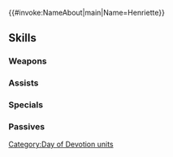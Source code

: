 {{#invoke:NameAbout|main|Name=Henriette}}{{HeroPage Tabs}}
{{Hero Infobox
|Name=Henriette
|Title=Overflowing Love
|WeaponType=Red Tome
|MoveType=Armored
|Origin=Fire Emblem Heroes
|Gender=Female
|actorEN=Mona Marshall
|actorJP=能登麻美子
|artist=あんべよしろう
|additionDate=February 4, 2021
|releaseDate=February 5, 2021
|cv1=0
|cv2=100320
|TagID=愛の祭ヘンリエッテ
|InternalID=624
|Properties=special,specRate_202502
|description=Queen of Askr, adored by her people. Joining in on the Day of Devotion festivities alongside her family members.
}}
{{Stats Page
|Lv1HP=20|Lv1ATK=7|Lv1SPD=5|Lv1DEF=11|Lv1RES=10
|GRHP=50|GRATK=75|GRSPD=30|GRDEF=55|GRRES=70
}}
==Skills==
===Weapons===
{{Weapons Table
|weapon1=Fire
|weapon1Default=1
|weapon1Unlock=1
|weapon2=Elfire
|weapon2Default=2
|weapon2Unlock=2
|weapon3=Unity Blooms
|weapon3Default=3
|weapon3Unlock=3
|weapon4=Unity Blooms+
|weapon4Default=5
|weapon4Unlock=5
}}
===Assists===
{{Assists Table}}
===Specials===
{{Specials Table
|special1=Chilling Wind
|special1Default=4
|special1Unlock=3
|special2=Iceberg
|special2Unlock=4
}}
===Passives===
{{Passives Table
|passiveA1=Distant Def 1
|passiveA2=Distant Def 2
|passiveA3=Distant Def 3
|passiveA4=Distant Def 4
|passiveA1Unlock=2
|passiveA2Unlock=3
|passiveA3Unlock=4
|passiveA4Unlock=5
|passiveB1=Slick Fighter 1
|passiveB2=Slick Fighter 2
|passiveB3=Slick Fighter 3
|passiveB1Unlock=1
|passiveB2Unlock=2
|passiveB3Unlock=4
|passiveC1=A/R Far Save 1
|passiveC2=A/R Far Save 2
|passiveC3=A/R Far Save 3
|passiveC1Unlock=3
|passiveC2Unlock=4
|passiveC3Unlock=5
}}
{{Heroes Navbox}}
[[Category:Day of Devotion units]]